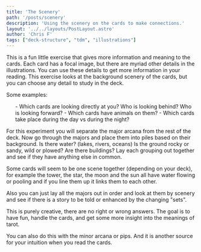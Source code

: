 ```yaml
---
title: 'The Scenery'
path: '/posts/scenery'
description: 'Using the scenery on the cards to make connections.'
layout: '../../layouts/PostLayout.astro'
author: 'Chris F'
tags: ["deck-structure", "tdm", "illustrations"]
---
```


This is a fun little exercise that gives more information and meaning to the cards. Each card has a focal image, but there are myriad other details in the illustrations. You can use these details to get more information in your reading. This exercise looks at the background scenery of the cards, but you can choose any detail to study in the deck. 

Some examples:
<ul class="rt-margin">
- Which cards are looking directly at you? Who is looking behind? Who is looking forward?
- Which cards have animals on them?
- Which cards take place during the day vs during the night?
</ul>
For this experiment you will separate the major arcana from the rest of the deck. Now go through the majors and place them into piles based on their background. Is there water? (lakes, rivers, oceans) Is the ground rocky or sandy, wild or plowed? Are there buildings? Lay each grouping out together and see if they have anything else in common.

Some cards will seem to be one scene together (depending on your deck), for example the tower, the star, the moon and the sun all have water flowing or pooling and if you line them up it links them to each other.

Also you can just lay all the majors out in order and look at them by scenery and see if there is a story to be told or enhanced by the changing "sets".

This is purely creative, there are no right or wrong answers. The goal is to have fun, handle the cards, and get some more insight into the meanings of tarot.

You can also do this with the minor arcana or pips. And it is another source for your intuition when you read the cards.